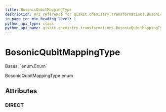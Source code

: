 ```yaml
---
title: BosonicQubitMappingType
description: API reference for qiskit.chemistry.transformations.BosonicQubitMappingType
in_page_toc_min_heading_level: 1
python_api_type: class
python_api_name: qiskit.chemistry.transformations.BosonicQubitMappingType
---
```


# BosonicQubitMappingType

<Class id="qiskit.chemistry.transformations.BosonicQubitMappingType" isDedicatedPage={true} github="https://github.com/qiskit-community/qiskit-aqua/tree/stable/0.9/qiskit/chemistry/transformations/bosonic_transformation.py" signature="BosonicQubitMappingType(value)">
  Bases: `enum.Enum`

  BosonicQubitMappingType enum

  ## Attributes

  ### DIRECT

  <Attribute id="qiskit.chemistry.transformations.BosonicQubitMappingType.DIRECT" name="DIRECT" attributeValue="= 'direct'" />
</Class>

